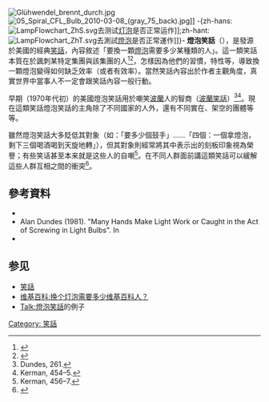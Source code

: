 {{refimprove|time=2017-03-01T02:15:22+00:00}}
{{noteTA
|1=zh-tw:普丁;zh-hk:普京;zh-cn:普京;
|2=zh-tw:比爾蓋茲;zh-hk:比爾蓋茲;zh-cn:比爾蓋茨;
|3=zh-tw:電腦程式;zh-cn:电脑程序;}}

[[File:Glühwendel_brennt_durch.jpg|thumb]]
[[File:05_Spiral_CFL_Bulb_2010-03-08_(gray_75_back).jpg|right]]]]
-{zh-hans:[[File:LampFlowchart_ZhS.svg|thumb]]去测试[[灯泡|灯泡]]是否正常运作]];zh-hant:[[File:LampFlowchart_ZhT.svg|thumb]]去測試[[燈泡|燈泡]]是否正常運作]]}-</small>
'''燈泡笑話'''（{{lang-en|lightbulb joke}}），是發源於美國的經典[[笑話|笑話]]，內容敘述「要換一顆[[燈泡|燈泡]]需要多少某種類的人」。這一類笑話本質在於諷刺某特定集團與該集團的人<ref>{{cite web
| url = http://nl.newsbank.com/nl-search/we/Archives?p_product=SL&p_theme=sl&p_action=search&p_maxdocs=200&p_topdoc=1&p_text_direct-0=0EB04D52E02E46F3&p_field_direct-0=document_id&p_perpage=10&p_sort=YMD_date:D
| title = Light Bulb Jokes: Screwed-Up Humor
| author = Elaine Viets
| publisher = [[St._Louis_Post-Dispatch|St. Louis Post-Dispatch]]
| date = 1991-09-04
| accessdate = 2007-12-14
| quote = Some light bulb jokes make fun of ethnic groups, gays and women. Others shed light on certain professions...
| archive-date = 2020-06-05
| archive-url = https://web.archive.org/web/20200605020930/http://nl.newsbank.com/nl-search/we/Archives?p_product=SL&p_theme=sl&p_action=search&p_maxdocs=200&p_topdoc=1&p_text_direct-0=0EB04D52E02E46F3&p_field_direct-0=document_id&p_perpage=10&p_sort=YMD_date:D
| dead-url = no
}}</ref><ref>{{cite news
| url = https://www.nytimes.com/2004/11/07/education/edlife/117JOK.html?n=Top/Reference/Times%20Topics/Subjects/C/Comedy%20and%20Humor&pagewanted=print&position=
| title = How Many Students Does It Take..
| publisher = New York Times
| date = 2004-11-07
| accessdate = 2007-12-14
| quote = Colleges have become the theme of at least one chestnut: the lightbulb joke.
}}</ref>，怎樣因為他們的習慣，特性等，導致換一顆燈泡變得如何缺乏效率（或者有效率）。當然笑話內容出於作者主觀角度，真實世界中當事人不一定會跟笑話內容一般行動。

早期（1970年代初）的美國燈泡笑話用於嘲笑[[波蘭|波蘭]]人的智商（[[波蘭笑話|波蘭笑話]]）<ref>Dundes, 261.</ref><ref>Kerman, 454–5.</ref>。現在這類笑話燈泡笑話的主角除了不同國家的人外，還有不同實在、架空的團體等等。

雖然燈泡笑話大多貶低其對象（如：「要多少個鼓手」……「四個：一個拿燈泡，剩下三個喝酒喝到天旋地轉」），但其對象則經常將其中表示出的刻板印象視為榮譽；有些笑话甚至本来就是这些人的自嘲<ref>Kerman, 456–7.</ref>。在不同人群面前講這類笑話可以緩解這些人群互相之間的衝突<ref>{{cite journal
| jstor = 3342661
| title = Shedding Light on Public Health
| author = Richard M. Grimes
| journal = Journal of Public Health Policy
| volume = 17
| issue = 1
| pages = 99–101
| year = 1996| doi = 10.2307/3342661
| pmid = 8919963
| publisher = Palgrave Macmillan Journals
}}</ref>。

== 參考資料 ==
{{reflist}}
* {{cite journal
| jstor = 1499697
| title = Many Hands Make Light Work or Caught in the Act of Screwing in Light Bulbs
| url = https://archive.org/details/sim_western-folklore_1981-07_40_3/page/261
| author = Alan Dundes
| journal = Western Folklore
| volume = 40
| issue = 3
| pages = 261–266
| year = 1981
| doi = 10.2307/1499697
| publisher = Western States Folklore Society
}}
* Alan Dundes (1981). "Many Hands Make Light Work or Caught in the Act of Screwing in Light Bulbs". In {{cite book
| url = https://books.google.com/books?id=DBOj_8QLarQC
| title = Humor prism in twentieth-century America
| author = Joseph Boskin
| pages = 250–7
| year = 1997
| isbn = 978-0-8143-2597-1
| access-date = 2017-03-01
| archive-date = 2020-06-05
| archive-url = https://web.archive.org/web/20200605131650/https://books.google.com/books?id=DBOj_8QLarQC
| dead-url = no
}}
* {{cite journal
| doi = 10.2307/539876
| jstor = 539876
| title = The Light-Bulb Jokes: Americans Look at Social Action Processes
| author = Judith B. Kerman
| journal = The Journal of American Folklore
| volume = 93
| issue = 370
| year = 1980| pages = 454–458
| publisher = American Folklore Society
}}

==参见==
* [[笑話|笑話]]
* [[维基百科:换个灯泡需要多少维基百科人？|维基百科:换个灯泡需要多少维基百科人？]]
* [[Talk:燈泡笑話|Talk:燈泡笑話]]的例子
[[Category:_笑話|Category: 笑話]]